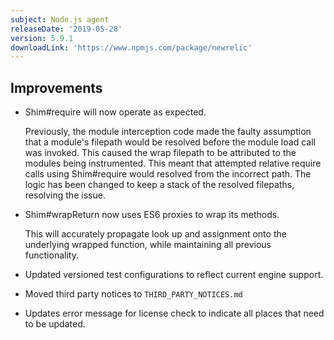 ```yaml
---
subject: Node.js agent
releaseDate: '2019-05-28'
version: 5.9.1
downloadLink: 'https://www.npmjs.com/package/newrelic'
---
```


## Improvements

* Shim#require will now operate as expected.

  Previously, the module interception code made the faulty assumption that a module's filepath would be resolved before the module load call was invoked. This caused the wrap filepath to be attributed to the modules being instrumented. This meant that attempted relative require calls using Shim#require would resolved from the incorrect path. The logic has been changed to keep a stack of the resolved filepaths, resolving the issue.
* Shim#wrapReturn now uses ES6 proxies to wrap its methods.

  This will accurately propagate look up and assignment onto the underlying wrapped function, while maintaining all previous functionality.
* Updated versioned test configurations to reflect current engine support.
* Moved third party notices to `THIRD_PARTY_NOTICES.md`
* Updates error message for license check to indicate all places that need to be updated.
